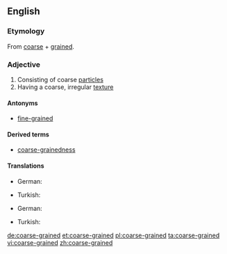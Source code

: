 ==English==

===Etymology===
From [[coarse]] + [[grained]].

===Adjective===
{{en-adj}}

# Consisting of coarse [[particle]]s
# Having a coarse, irregular [[texture]]

====Antonyms====
* [[fine-grained]]

====Derived terms====
* [[coarse-grainedness]]

====Translations====
{{trans-top|Consisting of coarse particles}}
* German: {{t+|de|grobkörnig}}
{{trans-mid}}
* Turkish: {{l|tr|iri}} {{t+|tr|taneli}}
{{trans-bottom}}

{{trans-top|Having a coarse, irregular texture}}
* German: {{t+|de|grobkörnig}}
{{trans-mid}}
* Turkish: {{l|tr|iri}} {{t+|tr|taneli}}
{{trans-bottom}}

[[de:coarse-grained]]
[[et:coarse-grained]]
[[pl:coarse-grained]]
[[ta:coarse-grained]]
[[vi:coarse-grained]]
[[zh:coarse-grained]]